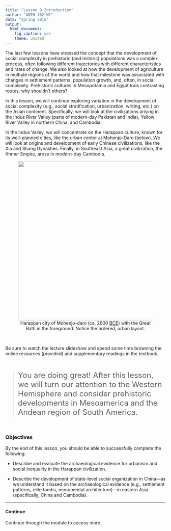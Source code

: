 ```yaml
---
title: "Lesson 9 Introduction"
author: "ANTH 102-W1"
date: "Spring 2015"
output:
  html_document:
    fig_caption: yes
    theme: united
---
```


The last few lessons have stressed the concept that the development of social complexity in prehistoric (and historic) populations was a complex process, often following different trajectories with different characteristics and rates of change. We also looked at how the development of agriculture in multiple regions of the world and how that milestone was associated with changes in settlement patterns, population growth, and, often, in social complexity.  Prehistoric cultures in Mesopotamia and Egypt took contrasting routes, why shouldn't others? 
 
In this lesson, we will continue exploring variation in the development of social complexity (e.g., social stratification, urbanization, writing, etc.) on the Asian continent. Specifically, we will look at the civilizations arising in the Indus River Valley (parts of modern-day Pakistan and India), Yellow River Valley in northern China, and Cambodia.
 
In the Indus Valley, we will concentrate on the Harappan culture, known for its well-planned cities, like the urban center at Mohenjo-Daro (below). We will look at origins and development of early Chinese civilizations, like the Xia and Shang Dynasties. Finally, in Southeast Asia, a great civilization, the Khmer Empire, arose in modern-day Cambodia. 
 
<CENTER>
<figure>
  <img src="http://upload.wikimedia.org/wikipedia/commons/2/2b/Mohenjo-daro.jpg" width="500">
  <figcaption>Harappan city of Mohenjo-daro (ca. 2600 <a href="http://en.wikipedia.org/wiki/Common_Era" target="_blank">BCE</a>) with the Great Bath in the foreground. Notice the ordered, urban layout.
  </figcaption>
</figure>
</CENTER>
 
<br>

Be sure to watch the lecture slideshow and spend some time browsing the online resources (provided) and supplementary readings in the textbook.

<br>

> <font size="5">You are doing great! After this lesson, we will turn our attention to the Western Hemisphere and consider prehistoric developments in Mesoamerica and the Andean region of South America.</font>

<br>

### Objectives

By the end of this lesson, you should be able to successfully complete the following:
 
- Describe and evaluate the archaeological evidence for urbanism and social inequality in the Harappan civilization.

- Describe the development of state-level social organization in China---as we understand it based on the archaeological evidence (e.g., settlement patterns, elite tombs, monumental architecture)---in eastern Asia (specifically, China and Cambodia).


-----
#### Continue
Continue through the module to access more.